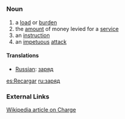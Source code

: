 =={{en}}==
===Noun===
# a [[load]] or [[burden]]
# the [[amount]] of money levied for a [[service]]
# an [[instruction]]
# an [[impetuous]] [[attack]]




==== Translations ====
*[[Russian]]: [[заряд]]
[[es:Recargar]]
[[ru:заряд]]

===External Links===
[[w:Charge|Wikipedia article on Charge]]